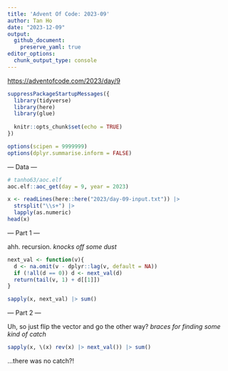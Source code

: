 ```yaml
---
title: 'Advent Of Code: 2023-09'
author: Tan Ho
date: "2023-12-09"
output: 
  github_document:
    preserve_yaml: true
editor_options: 
  chunk_output_type: console
---
```


<https://adventofcode.com/2023/day/9>

```r
suppressPackageStartupMessages({
  library(tidyverse)
  library(here)
  library(glue)
  
  knitr::opts_chunk$set(echo = TRUE)
})

options(scipen = 9999999)
options(dplyr.summarise.inform = FALSE)
```

--- Data ---

```r
# tanho63/aoc.elf
aoc.elf::aoc_get(day = 9, year = 2023)
```

```r
x <- readLines(here::here("2023/day-09-input.txt")) |> 
  strsplit("\\s+") |> 
  lapply(as.numeric)
head(x)
```

--- Part 1 ---

ahh. recursion. _knocks off some dust_

```r
next_val <- function(v){
  d <- na.omit(v - dplyr::lag(v, default = NA))
  if (!all(d == 0)) d <- next_val(d)
  return(tail(v, 1) + d[[1]])
}

sapply(x, next_val) |> sum()
```

--- Part 2 ---

Uh, so just flip the vector and go the other way? _braces for finding some kind of catch_

```r
sapply(x, \(x) rev(x) |> next_val()) |> sum()
```

...there was no catch?!
